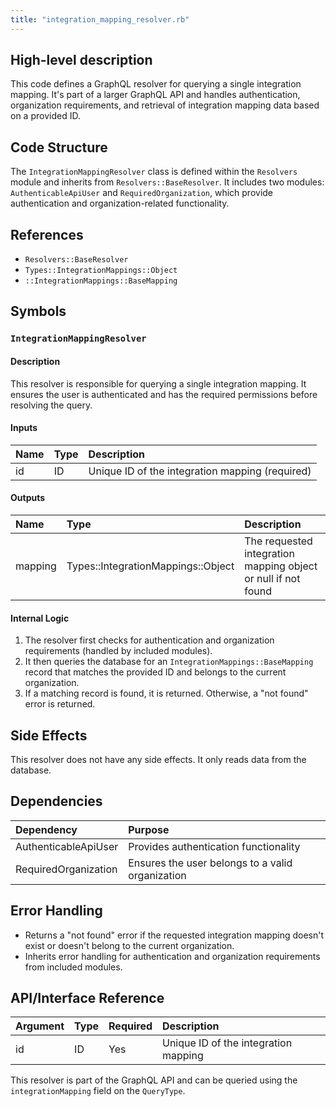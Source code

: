 ```yaml
---
title: "integration_mapping_resolver.rb"
---
```


## High-level description
This code defines a GraphQL resolver for querying a single integration mapping. It's part of a larger GraphQL API and handles authentication, organization requirements, and retrieval of integration mapping data based on a provided ID.

## Code Structure
The `IntegrationMappingResolver` class is defined within the `Resolvers` module and inherits from `Resolvers::BaseResolver`. It includes two modules: `AuthenticableApiUser` and `RequiredOrganization`, which provide authentication and organization-related functionality.

## References
- `Resolvers::BaseResolver`
- `Types::IntegrationMappings::Object`
- `::IntegrationMappings::BaseMapping`

## Symbols

### `IntegrationMappingResolver`
#### Description
This resolver is responsible for querying a single integration mapping. It ensures the user is authenticated and has the required permissions before resolving the query.

#### Inputs
| Name | Type | Description |
|:-----|:-----|:------------|
| id | ID | Unique ID of the integration mapping (required) |

#### Outputs
| Name | Type | Description |
|:-----|:-----|:------------|
| mapping | Types::IntegrationMappings::Object | The requested integration mapping object or null if not found |

#### Internal Logic
1. The resolver first checks for authentication and organization requirements (handled by included modules).
2. It then queries the database for an `IntegrationMappings::BaseMapping` record that matches the provided ID and belongs to the current organization.
3. If a matching record is found, it is returned. Otherwise, a "not found" error is returned.

## Side Effects
This resolver does not have any side effects. It only reads data from the database.

## Dependencies
| Dependency | Purpose |
|:-----------|:--------|
| AuthenticableApiUser | Provides authentication functionality |
| RequiredOrganization | Ensures the user belongs to a valid organization |

## Error Handling
- Returns a "not found" error if the requested integration mapping doesn't exist or doesn't belong to the current organization.
- Inherits error handling for authentication and organization requirements from included modules.

## API/Interface Reference
| Argument | Type | Required | Description |
|:---------|:-----|:---------|:------------|
| id | ID | Yes | Unique ID of the integration mapping |

This resolver is part of the GraphQL API and can be queried using the `integrationMapping` field on the `QueryType`.